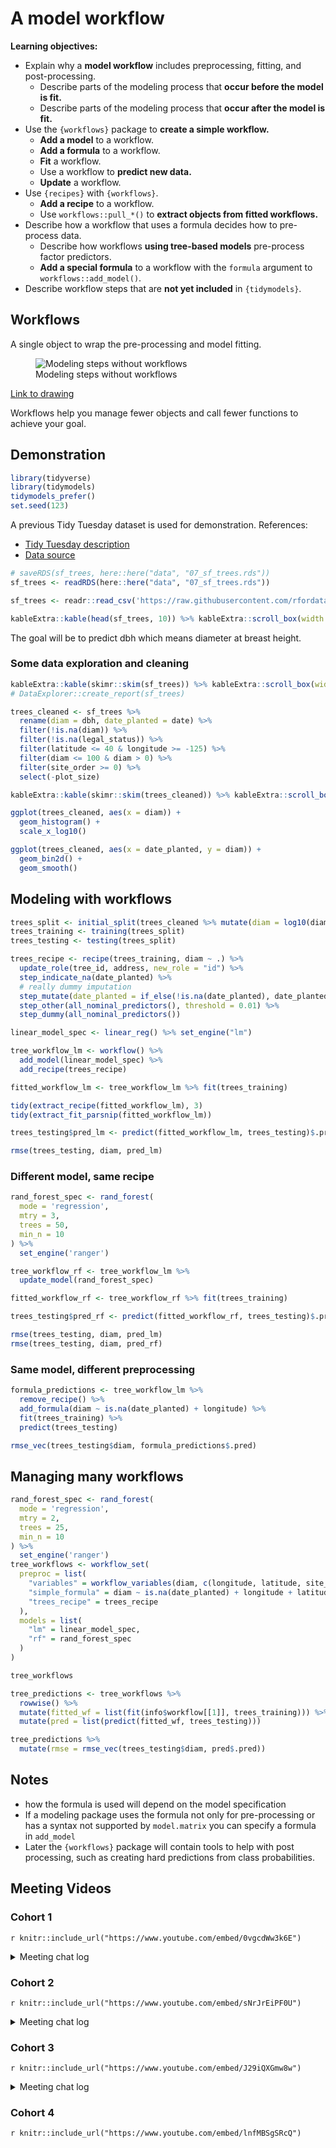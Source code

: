 # A model workflow

**Learning objectives:**

- Explain why a **model workflow** includes preprocessing, fitting, and post-processing.
  - Describe parts of the modeling process that **occur before the model is fit.**
  - Describe parts of the modeling process that **occur after the model is fit.**
- Use the `{workflows}` package to **create a simple workflow.**
  - **Add a model** to a workflow.
  - **Add a formula** to a workflow.
  - **Fit** a workflow.
  - Use a workflow to **predict new data.**
  - **Update** a workflow.
- Use `{recipes}` with `{workflows}`.
  - **Add a recipe** to a workflow.
  - Use `workflows::pull_*()` to **extract objects from fitted workflows.**
- Describe how a workflow that uses a formula decides how to pre-process data.
  - Describe how workflows **using tree-based models** pre-process factor predictors.
  - **Add a special formula** to a workflow with the `formula` argument to `workflows::add_model()`.
- Describe workflow steps that are **not yet included** in `{tidymodels}`.

## Workflows

A single object to wrap the pre-processing and model fitting.

![Modeling steps without workflows](images/08_modeling_steps_without_workflows.png)

[Link to drawing](https://docs.google.com/drawings/d/1TbasFufN0y2vmj83Gn5u3IUx7Fsov0Ls3_Vqr6ns8FU/edit)

Workflows help you manage fewer objects and call fewer functions to achieve your goal.

## Demonstration

```r
library(tidyverse)
library(tidymodels)
tidymodels_prefer()
set.seed(123)
```


A previous Tidy Tuesday dataset is used for demonstration. References:

- [Tidy Tuesday description](https://github.com/rfordatascience/tidytuesday/blob/master/data/2020/2020-01-28/readme.md)
- [Data source](https://data.sfgov.org/City-Infrastructure/Street-Tree-List/tkzw-k3nq)

```r
# saveRDS(sf_trees, here::here("data", "07_sf_trees.rds"))
sf_trees <- readRDS(here::here("data", "07_sf_trees.rds"))
```

```r
sf_trees <- readr::read_csv('https://raw.githubusercontent.com/rfordatascience/tidytuesday/master/data/2020/2020-01-28/sf_trees.csv')
```

```r
kableExtra::kable(head(sf_trees, 10)) %>% kableExtra::scroll_box(width = '100%')
```

The goal will be to predict dbh which means diameter at breast height.

### Some data exploration and cleaning

```r
kableExtra::kable(skimr::skim(sf_trees)) %>% kableExtra::scroll_box(width = '100%')
# DataExplorer::create_report(sf_trees)
```


```r
trees_cleaned <- sf_trees %>%
  rename(diam = dbh, date_planted = date) %>%
  filter(!is.na(diam)) %>%
  filter(!is.na(legal_status)) %>%
  filter(latitude <= 40 & longitude >= -125) %>%
  filter(diam <= 100 & diam > 0) %>%
  filter(site_order >= 0) %>%
  select(-plot_size)

kableExtra::kable(skimr::skim(trees_cleaned)) %>% kableExtra::scroll_box(width = '100%')
```

```r
ggplot(trees_cleaned, aes(x = diam)) +
  geom_histogram() +
  scale_x_log10()

ggplot(trees_cleaned, aes(x = date_planted, y = diam)) +
  geom_bin2d() +
  geom_smooth()
```

## Modeling with workflows

```r
trees_split <- initial_split(trees_cleaned %>% mutate(diam = log10(diam)), prop = 0.8)
trees_training <- training(trees_split)
trees_testing <- testing(trees_split)
```

```r
trees_recipe <- recipe(trees_training, diam ~ .) %>%
  update_role(tree_id, address, new_role = "id") %>%
  step_indicate_na(date_planted) %>%
  # really dummy imputation
  step_mutate(date_planted = if_else(!is.na(date_planted), date_planted, as.Date('1950-01-01'))) %>%
  step_other(all_nominal_predictors(), threshold = 0.01) %>%
  step_dummy(all_nominal_predictors())

linear_model_spec <- linear_reg() %>% set_engine("lm")

tree_workflow_lm <- workflow() %>%
  add_model(linear_model_spec) %>%
  add_recipe(trees_recipe)
```

```r
fitted_workflow_lm <- tree_workflow_lm %>% fit(trees_training)

tidy(extract_recipe(fitted_workflow_lm), 3)
tidy(extract_fit_parsnip(fitted_workflow_lm))
```

```r
trees_testing$pred_lm <- predict(fitted_workflow_lm, trees_testing)$.pred

rmse(trees_testing, diam, pred_lm)
```

### Different model, same recipe

```r
rand_forest_spec <- rand_forest(
  mode = 'regression',
  mtry = 3,
  trees = 50,
  min_n = 10
) %>% 
  set_engine('ranger')

tree_workflow_rf <- tree_workflow_lm %>%
  update_model(rand_forest_spec)

fitted_workflow_rf <- tree_workflow_rf %>% fit(trees_training)

trees_testing$pred_rf <- predict(fitted_workflow_rf, trees_testing)$.pred

rmse(trees_testing, diam, pred_lm)
rmse(trees_testing, diam, pred_rf)
```


### Same model, different preprocessing

```r
formula_predictions <- tree_workflow_lm %>%
  remove_recipe() %>% 
  add_formula(diam ~ is.na(date_planted) + longitude) %>%
  fit(trees_training) %>%
  predict(trees_testing)

rmse_vec(trees_testing$diam, formula_predictions$.pred)
```

## Managing many workflows

```r
rand_forest_spec <- rand_forest(
  mode = 'regression',
  mtry = 2,
  trees = 25,
  min_n = 10
) %>% 
  set_engine('ranger')
tree_workflows <- workflow_set(
  preproc = list(
    "variables" = workflow_variables(diam, c(longitude, latitude, site_order)),
    "simple_formula" = diam ~ is.na(date_planted) + longitude + latitude,
    "trees_recipe" = trees_recipe
  ),
  models = list(
    "lm" = linear_model_spec,
    "rf" = rand_forest_spec
  )
)

tree_workflows
```

```r
tree_predictions <- tree_workflows %>%
  rowwise() %>%
  mutate(fitted_wf = list(fit(info$workflow[[1]], trees_training))) %>%
  mutate(pred = list(predict(fitted_wf, trees_testing)))

tree_predictions %>%
  mutate(rmse = rmse_vec(trees_testing$diam, pred$.pred))
```


## Notes

- how the formula is used will depend on the model specification
- If a modeling package uses the formula not only for pre-processing or has a syntax not supported by `model.matrix` you can specify a formula in `add_model`
- Later the `{workflows}` package will contain tools to help with post processing, such as creating hard predictions from class probabilities.


## Meeting Videos

### Cohort 1

`r knitr::include_url("https://www.youtube.com/embed/0vgcdWw3k6E")`

<details>
  <summary> Meeting chat log </summary>
  
```
00:13:53	Tyler Grant Smith:	i used skimr today on a dataset with 77 million rows and 200 columns...it took a while
00:14:14	Tan Ho:	The official R soundtrack https://www.youtube.com/watch?v=-9BzWBufH1s
00:14:19	Tyler Grant Smith:	that would have been smart...oh well
00:14:35	Ben Gramza:	https://www.kaggle.com/yamaerenay/spotify-dataset-19212020-160k-tracks
00:16:21	Tony ElHabr:	i'm blind
00:16:31	Asmae Toumi:	pAIN
00:16:42	Jordan Krogmann:	the humanity
00:16:54	Scott Nestler:	I just turned off my Vitamin D sunlamp.
00:17:01	Jordan Krogmann:	coobalt
00:17:03	Jordan Krogmann:	= love
00:17:14	Tony ElHabr:	bad programmers use light mode so they can see their bugs
00:17:15	Tyler Grant Smith:	thanks
00:17:16	Jim Gruman:	monokai
00:17:31	Tan Ho:	correct pane layout tho
00:17:34	Tan Ho:	much appreciate
00:17:37	Asmae Toumi:	Absolutely not
00:17:48	Jim Gruman:	console, upper right...
00:21:20	Jon Harmon (jonthegeek):	Is there actually no chat, or does zoom just not show it to me when I'm late?
00:21:28	Tony ElHabr:	it doesn't show
00:21:29	Tan Ho:	you don't see it if you're late
00:21:40	Jordan Krogmann:	yeah there were some comments up top
00:21:53	Jon Harmon (jonthegeek):	Ok. That's funny, since I can see the full log after the meeting.
00:26:25	Tony ElHabr:	steps like step_meanimpute will only do work on the training data, so you avoid data leakage
00:26:31	Jordan Krogmann:	+1
00:29:57	Asmae Toumi:	I do it with insurance costs a lot because I don’t want to throw out the information in claims with 0$
00:30:58	Asmae Toumi:	My internet is bad but I do use an offset
00:31:30	Jim Gruman:	step_YeoJohnson and step_BoxCox would be better choices
00:32:11	Tyler Grant Smith:	^
00:32:37	Tony ElHabr:	are they always better tho?
00:35:38	Tyler Grant Smith:	well yeo johnson is a generalization og log1p
00:36:22	Tony ElHabr:	ah right. google verifies this is true
00:36:39	Pavitra Chakravarty:	thanks Jon
00:36:41	Tyler Grant Smith:	sure?
00:36:46	Tyler Grant Smith:	no idea me neither
00:42:31	Jordan Krogmann:	tidy is black magic
00:43:40	Tony ElHabr:	how do we feel about super long function names like `pull_workflow_prepped_recipe()`
00:44:39	Jordan Krogmann:	%<>% update_formula() would overwrite it
00:45:28	Conor Tompkins:	Long specific functions are better than “bake” and “juice” IMO
00:45:58	Tony ElHabr:	yeah i agree
00:46:15	Scott Nestler:	Back to the log(0) issue.  Transformations like log(x+c) where c is a positive constant "start value" can work--and can be indicated even when no value of x is zero--but sometimes they destroy linear relationships.
00:46:26	Scott Nestler:	Here's the other method I recall seeing (in Hosmer, Lemeshow, & Sturdivant's Logistic Regression book):   A good solution is to create two variables. One of them equals log(x) when x is nonzero and otherwise is anything; it's convenient to let it default to zero. The other, let's call it zx, is an indicator of whether x is zero: it equals 1 when x=0 and is 0 otherwise.
00:47:31	Scott Nestler:	These terms contribute a sum βlog(x)+β0zx to the estimate. When x>0, zx=0 so the second term drops out leaving just βlog(x). When x=0, "log(x)" has been set to zero while zx=1, leaving just the value β0. Thus, β0 estimates the effect when x=0 and otherwise β is the coefficient of log(x).
00:47:57	Scott Nestler:	Found a reference to it here:  https://stats.stackexchange.com/questions/4831/regression-transforming-variables
00:54:16	Asmae Toumi:	Resampling is my chapter *cracks knuckles*
00:54:28	Asmae Toumi:	nooooope
00:54:39	Scott Nestler:	rf_fit_rs <- 
  rf_wf %>% 
  fit_resamples(folds)
00:55:26	Conor Tompkins:	Right Scott, that will contain the results of the fit
00:55:49	Conor Tompkins:	If you keep the .pred, that is
00:56:20	Jordan Krogmann:	Asmae, time to voluntell someone!
00:56:32	Asmae Toumi:	Let me play the music of my people
00:56:37	Asmae Toumi:	I nominateeeeeeeeeeeeeeee
00:56:40	Tan Ho:	JOE
00:56:41	Asmae Toumi:	JOE
00:56:45	Asmae Toumi:	WE DID IT JOE
00:56:52	Jordan Krogmann:	lol
00:57:10	Asmae Toumi:	https://www.youtube.com/watch?v=dP6_pYYWAT8
00:57:11	Asmae Toumi:	This is the song
00:57:50	Asmae Toumi:	asorry
00:57:51	Asmae Toumi:	https://www.youtube.com/watch?v=-9BzWBufH1s
00:57:52	Jon Harmon (jonthegeek):	https://www.youtube.com/watch?v=-9BzWBufH1s
00:57:53	Asmae Toumi:	THIS IS IT
00:58:52	Jordan Krogmann:	Thanks!
00:59:04	Asmae Toumi:	Goodnight gang
```
</details>

### Cohort 2

`r knitr::include_url("https://www.youtube.com/embed/sNrJrEiPF0U")`

<details>
  <summary> Meeting chat log </summary>
  
```
00:14:55	Janita Botha:	THIS IS SOOOOO COOL!!!!
00:33:32	shamsuddeen:	This is good Kevin. Tidy Modelling should have something like this incorporated in a workflow.
00:33:33	shamsuddeen:	Tidy target
00:48:17	Roberto Villegas-Diaz:	https://snakemake.readthedocs.io/en/stable/
00:52:40	shamsuddeen:	Thanks Kevin
```
</details>


### Cohort 3

`r knitr::include_url("https://www.youtube.com/embed/J29iQXGmw8w")`

<details>
  <summary> Meeting chat log </summary>
  
```
00:06:03	Daniel Chen (he/him):	hello. i'm here. just finishing up stuff before meeting
00:06:44	Ildiko Czeller:	welcome Federica. is this your first tidymodels bookclub?
00:15:21	Federica Gazzelloni:	@Ildiko hello yes, just jumped in. Thanks!
00:16:05	Toryn Schafer (she/her):	Welcome!
00:16:40	Daniel Chen (he/him):	Q: the bake() gives you the data after all those step_() functions from recipies?
00:17:39	Toryn Schafer (she/her):	Yes, I think that’s right, Daniel. From the help page the value of bake() is: “A tibble, matrix, or sparse matrix that may have different columns than the original columns in new_data.”
00:22:45	Daniel Chen (he/him):	what is the response/y variable for this dataset?
00:28:36	Daniel Chen (he/him):	oh I see it's `diam`
00:41:56	Federica Gazzelloni:	@Toryn thanks very interesting
00:45:24	Federica Gazzelloni:	Hello @Daniel 
00:45:37	Daniel Chen (he/him):	so working with workflow_sets still needs you to drop into rowwise? there's no function to fit those models for you?
00:45:49	Daniel Chen (he/him):	hello @Federica!
00:47:27	Toryn Schafer (she/her):	In the book they used map instead of rowwise, but yeah doesn’t seem to be one function: map(info, ~ fit(.x$workflow[[1]], ames_train))
00:54:39	Federica Gazzelloni:	need to go, very good job! see you next time hopefully
01:07:43	Ildiko Czeller:	https://www.tidymodels.org/learn/develop/
01:08:24	Ildiko Czeller:	https://hardhat.tidymodels.org/
01:09:07	Ildiko Czeller:	https://tidymodels.github.io/model-implementation-principles/
```
</details>

### Cohort 4

`r knitr::include_url("https://www.youtube.com/embed/lnfMBSgSRcQ")`
